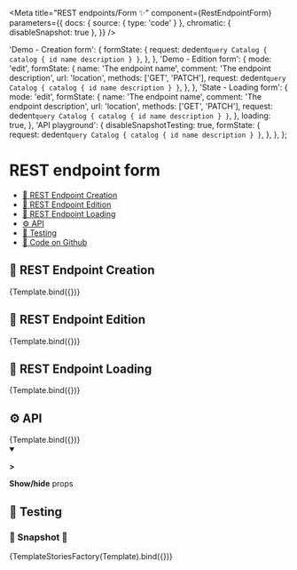 

<Meta
  title="REST endpoints/Form ✨"
  component={RestEndpointForm}
  parameters={{
    docs: { source: { type: 'code' } },
    chromatic: { disableSnapshot: true },
  }}
/>


  'Demo - Creation form': {
    formState: {
      request: dedent`query Catalog {
          catalog {
            id
            name
            description
          }
        }`,
    },
  },
  'Demo - Edition form': {
    mode: 'edit',
    formState: {
      name: 'The endpoint name',
      comment: 'The endpoint description',
      url: 'location',
      methods: ['GET', 'PATCH'],
      request: dedent`query Catalog {
          catalog {
            id
            name
            description
          }
        }`,
    },
  },
  'State - Loading form': {
    mode: 'edit',
    formState: {
      name: 'The endpoint name',
      comment: 'The endpoint description',
      url: 'location',
      methods: ['GET', 'PATCH'],
      request: dedent`query Catalog {
          catalog {
            id
            name
            description
          }
        }`,
    },
    loading: true,
  },
  'API playground': {
    disableSnapshotTesting: true,
    formState: {
      request: dedent`query Catalog {
          catalog {
            id
            name
            description
          }
        }`,
    },
  },
};

# REST endpoint form

- [💠 REST Endpoint Creation](#-rest-endpoint-creation)
- [💠 REST Endpoint Edition](#-rest-endpoint-edition)
- [🔁 REST Endpoint Loading](#-rest-endpoint-loading)
- [⚙️ API](#-api)
- [🧪 Testing](#-testing)
- [🐙 Code on Github](https://github.com/hasura/graphql-engine-mono/tree/main/console/src/components/Services/ApiExplorer/Rest/Create/RestEndpointForm.tsx)

## 💠 REST Endpoint Creation

<Canvas>
  <Story name="Creation form" args={stories['Demo - Creation form']}>
    {Template.bind({})}
  </Story>
</Canvas>

## 💠 REST Endpoint Edition

<Canvas>
  <Story name="Edition form" args={stories['Demo - Edition form']}>
    {Template.bind({})}
  </Story>
</Canvas>

## 🔁 REST Endpoint Loading

<Canvas>
  <Story name="Loading form" args={stories['State - Loading form']}>
    {Template.bind({})}
  </Story>
</Canvas>

## ⚙️ API

<Canvas>
  <Story name="API playground" args={stories['API playground']}>
    {Template.bind({})}
  </Story>
</Canvas>

<details open>
  <summary className="mdx-collapsible-section">
    <p className="mdx-collapsible-section__chevron">
      <strong>&gt;</strong>
    </p>
    <p className="mdx-collapsible-section__label">
      <strong>Show/hide</strong> props
    </p>
  </summary>
  <ArgsTable story="API playground" />
</details>

## 🧪 Testing

### 🧪 Snapshot 📸

<Canvas>
  <Story
    name="Testing - Snapshot"
    args={stories}
    parameters={{
      chromatic: { disableSnapshot: false },
    }}
  >
    {TemplateStoriesFactory(Template).bind({})}
  </Story>
</Canvas>
